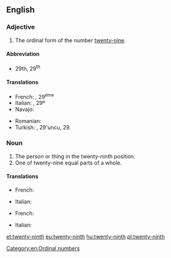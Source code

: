 ==English==

===Adjective===
{{en-adj|-}}

# The ordinal form of the number [[twenty-nine]].

====Abbreviation====
* 29th, 29<sup>th</sup>

====Translations====
{{trans-top|ordinal form of the number twenty-nine}}
* French: {{t+|fr|vingt-neuvième}}, 29<sup>ème</sup>
* Italian: {{t+|it|ventinovesimo}}, 29º
* Navajo: {{tø|nv|naadįįnáhástʼéí góneʼ}}
{{trans-mid}}
* Romanian: {{t-|ro|douăzeci și nouălea}}
* Turkish: {{t-|tr|yirmi dokuzuncu}}, 29'uncu, 29.
{{trans-bottom}}

===Noun===
{{en-noun}}

# The person or thing in the twenty-ninth position.
# One of twenty-nine equal parts of a whole.

====Translations====
{{trans-top|person or thing in the twenty-ninth position}}
* French: {{t+|fr|vingt-neuvième|m|f}}
{{trans-mid}}
* Italian: {{t+|it|ventinovesimo|m}}
{{trans-bottom}}

{{trans-top|one of twenty-nine equal parts of a whole}}
* French: {{t+|fr|vingt-neuvième|m}}
{{trans-mid}}
* Italian: {{t+|it|ventinovesimo|m}}
{{trans-bottom}}

[[Category:en:Ordinal numbers]]

[[et:twenty-ninth]]
[[eu:twenty-ninth]]
[[hu:twenty-ninth]]
[[pl:twenty-ninth]]